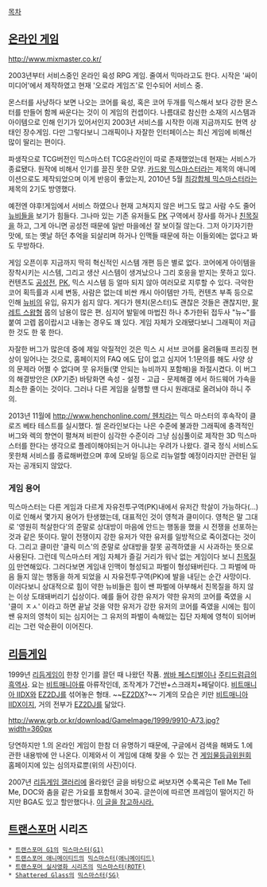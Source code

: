 [[목차]]

== [[온라인 게임]] ==
http://www.mixmaster.co.kr/

2003년부터 서비스중인 온라인 육성 RPG 게임. 줄여서 믹마라고도 한다. 시작은 '싸이미디어'에서 제작하였고 현재 '오로라 게임즈'로 인수되어 서비스 중.

몬스터를 사냥하다 보면 나오는 코어를 육성, 혹은 코어 두개를 믹스해서 보다 강한 몬스터를 만들어 함께 싸운다는 것이 이 게임의 컨셉이다. 나름대로 참신한 소재의 시스템과 아이템으로 인해 인기가 있어서인지 2003년 서비스를 시작한 이래 지금까지도 현역 상태인 장수게임. 다만 그렇다보니 그래픽이나 자잘한 인터페이스는 최신 게임에 비해선 많이 딸리는 편이다.

파생작으로 TCG버전인 믹스마스터 TCG온라인이 따로 존재했었는데 현재는 서비스가 종료됐다. 원작에 비해서 인기를 끌진 못한 모양. [[카드왕 믹스마스터]]라는 제목의 애니메이션으로도 제작되었으며 이게 반응이 좋았는지, 2010년 5월 [[최강합체 믹스마스터]]라는 제목의 2기도 방영했다.

예전엔 야후!게임에서 서비스 하였으나 현재 고쳐지지 않은 버그도 많고 사람 수도 줄어 [[뉴비]]들을 보기가 힘들다. 그나마 있는 기존 유저들도 [[PK]] 구역에서 장사를 하거나 [[친목질]]을 하고, 그게 아니면 공성전 때문에 일반 마을에선 잘 보이질 않는다. 그저 아기자기한 맛에, 또는 옛날 하던 추억을 되살리며 하거나 인맥들 때문에 하는 이들외에는 없다고 봐도 무방하다.

게임 오픈이후 지금까지 딱히 혁신적인 시스템 개편 등은 별로 없다. 코어에게 아이템을 장착시키는 시스템, 그리고 생산 시스템이 생겨났으나 그리 호응을 받지는 못하고 있다. 컨텐츠도 [[공성전]], [[PK]], 믹스 시스템 등 얼마 되지 않아 여러모로 지루할 수 있다. 극악한 코어 획득률과 시세 변동, 사람은 없는데 비싼 캐시 아이템만 가득, 컨텐츠 부족 등으로 인해 [[뉴비]]의 유입, 유지가 쉽지 않다.
게다가 헨치(몬스터)도 괜찮은 것들은 괜찮지만, [[팔레트 스왑]]형 몹의 남용이 많은 편. 심지어 발밑에 마법진 하나 추가한뒤 접두사 "뉴~"를 붙여 고렙 몹이랍시고 내놓는 경우도 꽤 있다. 게임 자체가 오래됐다보니 그래픽이 저급한 것도 한 몫 한다.

자잘한 버그가 많은데 중에 제일 악질적인 것은 믹스 시 서브 코어를 올려둘때 프리징 현상이 일어나는 것으로, 홈페이지의 FAQ 에도 답이 없고 심지어 1:1문의를 해도 사양 상의 문제라 어쩔 수 없다며 뭇 유저들(몇 안되는 뉴비까지 포함해)을 좌절시켰다. 이 버그의 해결방안은 (XP기준) 바탕화면 속성 - 설정 - 고급 - 문제해결 에서 하드웨어 가속을 최소한 줄이는 것이다. 그러나 다른 게임을 실행할 땐 다시 원래대로 올려놔야 하니 주의.

2013년 11월에 [[http://www.henchonline.com/ 헨치]]라는 믹스 마스터의 후속작이 클로즈 베타 테스트를 실시했다.
씰 온라인보다는 나은 수준에 불과한 그래픽에 충격적인 버그와 렉의 향연이 펼쳐져 비판이 심각한 수준이라 그냥 심심풀이로 제작한 3D 믹스마스터를 한다는 생각으로 플레이해야되는거 아니냐는 우려가 나왔다. 결국 정식 서비스도 못한채 서비스를 종료해버렸으며 후에 모바일 등으로 리뉴얼할 예정이라지만 관련된 일자는 공개되지 않았다.
=== 게임 용어 ===
믹스마스터는 다른 게임과 다르게 자유전투구역(PK)내에서 유저간 학살이 가능하다(...) 이로 인해서 몇가지 용어가 탄생했는데, 대표적인 것이 영척과 클미이다. 영척은 말 그대로 '영원히 척살한다'의 준말로 상대방이 마음에 안드는 행동을 했을 시 전쟁을 선포하는 것과 같은 뜻이다. 말이 전쟁이지 강한 유저가 약한 유저를 일방적으로 죽이겠다는 것이다. 그리고 클미란 '클릭 미스'의 준말로 상대방을 잘못 공격하였을 시 사과하는 뜻으로 사용된다. 그런데 믹스마스터 게임 자체가 즐길 거리가 워낙 없는 게임이다 보니 [[친목질]]이 만연해있다. 그러다보면 게임내 인맥이 형성되고 파벌이 형성돼버린다. 그 파벌에 마음 들지 않는 행동을 하게 되었을 시 자유전투구역(PK)에 발을 내딛는 순간 사망이다. 이러다보니 상대적으로 힘이 약한 뉴비들은 힘이 쌘 파벌에 아부해서 친목질을 하지 않는 이상 도태돼버리기 십상이다. 예를 들어 강한 유저가 약한 유저의 코어를 죽였을 시 '클미 ㅈㅅ' 이라고 하면 끝날 것을 약한 유저가 강한 유저의 코어를 죽였을 시에는 힘이 쌘 유저의 영척이 되는 심지어는 그 유저의 파벌이 속해있는 집단 자체에 영척이 되어버리는 그런 악순환이 이어진다.

== [[리듬게임]] ==
1999년 [[리듬게임]]이 한창 인기를 끌던 때 나왔던 작품. [[쌈바 페스티벌]]이나 [[주티드럼]]급의 [[흑역사]]. 요는 [[비트매니아]]류 아류작인데, 조작계가 7건반+스크래치+페달이다. [[비트매니아 IIDX]]와 [[EZ2DJ]]를 섞어놓은 형태. ~~[[EZ2DX]]?~~ 기계의 모습은 키만 [[비트매니아 IIDX]]이지, 거의 전부가 [[EZ2DJ]]를 닮았다.

http://www.grb.or.kr/download/GameImage/1999/9910-A73.jpg?width=360px

당연하지만 1.의 온라인 게임이 한참 더 유명하기 때문에, 구글에서 검색을 해봐도 1.에 관한 내용밖에 안 나온다. 이제와서 이 게임에 대해 찾을 수 있는 건 [[게임물등급위원회]] 홈페이지에 있는 심의자료뿐(위의 사진)이다.

2007년 [[리듬게임 갤러리]]에 올라왔던 글을 바탕으로 써보자면 수록곡은 Tell Me Tell Me, DOC와 춤을 같은 가요를 포함해서 30곡. 글쓴이에 따르면 프레임이 떨어지긴 하지만 BGA도 있고 할만했다나. [http://gall.dcinside.com/board/view/?id=rhythmgame&no=5188 이 글을 참고하시라.]

== [[트랜스포머]] 시리즈 ==
 * [[트랜스포머 G1]]의 [[믹스마스터(G1)]]
 * [[트랜스포머 애니메이티드]]의 [[믹스마스터(애니메이티드)]]
 * [[트랜스포머 실사영화 시리즈]]의 [[믹스마스터(ROTF)]]
 * [[Shattered Glass]]의 [[믹스마스터(SG)]]
